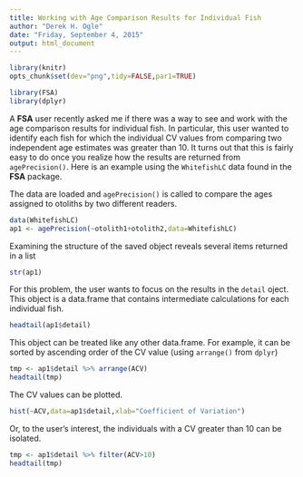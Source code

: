 ```yaml
---
title: Working with Age Comparison Results for Individual Fish
author: "Derek H. Ogle"
date: "Friday, September 4, 2015"
output: html_document
---
```


```r
library(knitr)
opts_chunk$set(dev="png",tidy=FALSE,par1=TRUE)
```

```r
library(FSA)
library(dplyr)
```

A **FSA** user recently asked me if there was a way to see and work with the age comparison results for individual fish.  In particular, this user wanted to identify each fish for which the individual CV values from comparing two independent age estimates was greater than 10.  It turns out that this is fairly easy to do once you realize how the results are returned from `agePrecision()`.  Here is an example using the `WhitefishLC` data found in the **FSA** package.

The data are loaded and `agePrecision()` is called to compare the ages assigned to otoliths by two different readers.
```r
data(WhitefishLC)
ap1 <- agePrecision(~otolith1+otolith2,data=WhitefishLC)
```

Examining the structure of the saved object reveals several items returned in a list
```r
str(ap1)
```

For this problem, the user wants to focus on the results in the `detail` oject.  This object is a data.frame that contains intermediate calculations for each individual fish.
```r
headtail(ap1$detail)
```

This object can be treated like any other data.frame.  For example, it can be sorted by ascending order of the CV value (using `arrange()` from `dplyr`)
```r
tmp <- ap1$detail %>% arrange(ACV)
headtail(tmp)
```

The CV values can be plotted.
```r
hist(~ACV,data=ap1$detail,xlab="Coefficient of Variation")
```

Or, to the user's interest, the individuals with a CV greater than 10 can be isolated.
```r
tmp <- ap1$detail %>% filter(ACV>10)
headtail(tmp)
```
